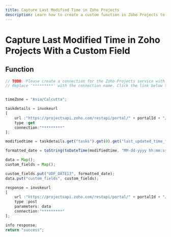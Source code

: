 ```yaml
---
title: Capture Last Modified Time in Zoho Projects
description: Learn how to create a custom function in Zoho Projects to capture the last modified time of a task.
---
```


# Capture Last Modified Time in Zoho Projects With a Custom Field

## Function

```javascript
// TODO: Please create a connection for the Zoho Projects service with the scopes "ZohoProjects.tasks.ALL"
// Replace '*********' with the connection name. Click the link below to learn how to create the connection.


timeZone = "Asia/Calcutta";

taskdetails = invokeurl
[
    url :"https://projectsapi.zoho.com/restapi/portal/" + portalId + "/projects/" + projectId + "/tasks/" + taskId + "/"
    type :get
    connection:"*********"
];

modifiedtime = taskdetails.get("tasks").get(0).get("last_updated_time_format");

formatted_date = toString(toDateTime(modifiedtime, "MM-dd-yyyy hh:mm:ss a"), "MM-dd-YYYY HH:mm:ss");

data = Map();
custom_fields = Map();

custom_fields.put("UDF_DATE13", formatted_date);
data.put("custom_fields", custom_fields);

response = invokeurl
[
    url :"https://projectsapi.zoho.com/restapi/portal/" + portalId + "/projects/" + projectId + "/tasks/" + taskId + "/"
    type :post
    parameters: data
    connection:"*********"
];

info response;
return "success";

